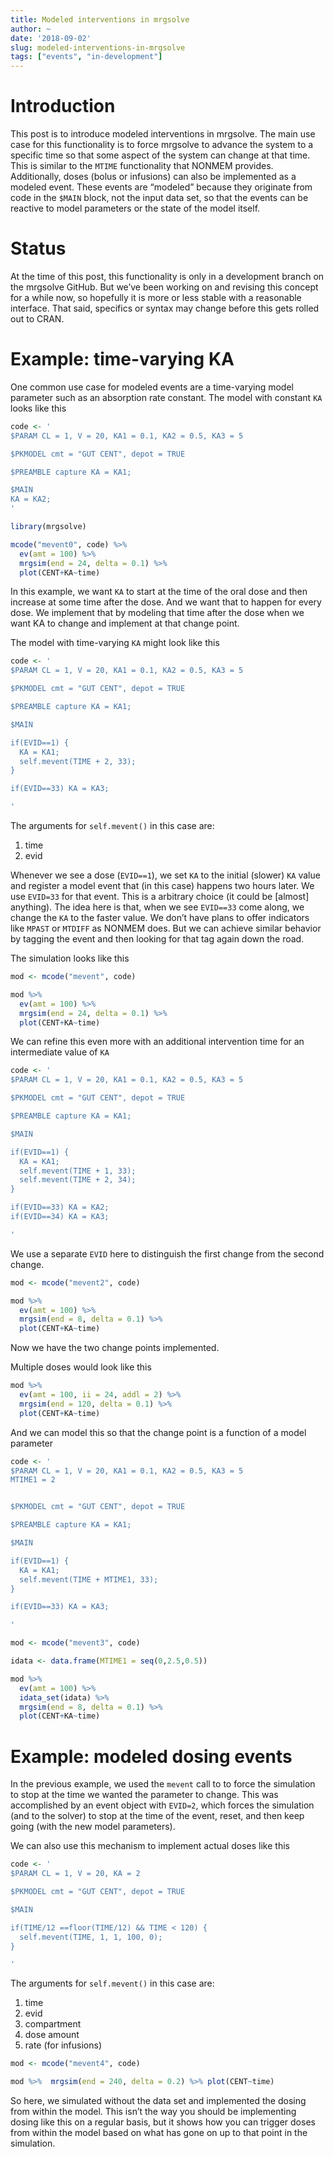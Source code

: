 ```yaml
---
title: Modeled interventions in mrgsolve
author: ~
date: '2018-09-02'
slug: modeled-interventions-in-mrgsolve
tags: ["events", "in-development"]
---
```


# Introduction

This post is to introduce modeled interventions in mrgsolve. The main use
case for this functionality is to force mrgsolve to advance the 
system to a specific time so that some aspect of the system 
can change at that time.  This is similar to the `MTIME` functionality
that NONMEM provides.  Additionally, doses (bolus or infusions)
can also be implemented as a modeled event.  These events are "modeled"
because they originate from code in the `$MAIN` block, not the 
input data set, so that the events can be reactive to model parameters
or the state of the model itself. 

# Status
At the time of this post, this functionality is only in a development
branch on the mrgsolve GitHub.  But we've been working on and 
revising this concept for a while now, so hopefully it is 
more or less stable with a reasonable interface. That said, specifics
or syntax may change before this gets rolled out to CRAN. 

# Example: time-varying KA

One common use case for modeled events are a time-varying 
model parameter such as an absorption rate constant.  The model with 
constant `KA` looks like this

```r
code <- '
$PARAM CL = 1, V = 20, KA1 = 0.1, KA2 = 0.5, KA3 = 5

$PKMODEL cmt = "GUT CENT", depot = TRUE

$PREAMBLE capture KA = KA1;

$MAIN
KA = KA2;
' 
```


```r
library(mrgsolve)

mcode("mevent0", code) %>% 
  ev(amt = 100) %>% 
  mrgsim(end = 24, delta = 0.1) %>%
  plot(CENT+KA~time)
```

In this example, we want `KA` to start at the time of the oral
dose and then increase at some time after the dose.  And we 
want that to happen for every dose.  We implement that 
by modeling that time after the dose when we want KA to 
change and implement at that change point.

The model with time-varying `KA` might look like this

```r
code <- '
$PARAM CL = 1, V = 20, KA1 = 0.1, KA2 = 0.5, KA3 = 5

$PKMODEL cmt = "GUT CENT", depot = TRUE

$PREAMBLE capture KA = KA1;

$MAIN

if(EVID==1) {
  KA = KA1;
  self.mevent(TIME + 2, 33);
}

if(EVID==33) KA = KA3;

' 
```

The arguments for `self.mevent()` in this case are:

1. time
1. evid


Whenever we see a dose (`EVID==1`), we set `KA` to the initial (slower)
`KA` value and register a model event that (in this case) happens 
two hours later.  We use `EVID=33` for that event.  This is a arbitrary choice
(it could be [almost] anything).  The idea here is that, when
we see `EVID==33` come along, we change the `KA` to the faster value. 
We don't have plans to offer indicators like `MPAST` or `MTDIFF` as 
NONMEM does.  But we can achieve similar behavior by tagging the event
and then looking for that tag again down the road.  

The simulation looks like this

```r
mod <- mcode("mevent", code)

mod %>% 
  ev(amt = 100) %>% 
  mrgsim(end = 24, delta = 0.1) %>%
  plot(CENT+KA~time)
```

We can refine this even more with an additional intervention 
time for an intermediate value of `KA`

```r
code <- '
$PARAM CL = 1, V = 20, KA1 = 0.1, KA2 = 0.5, KA3 = 5

$PKMODEL cmt = "GUT CENT", depot = TRUE

$PREAMBLE capture KA = KA1;

$MAIN

if(EVID==1) {
  KA = KA1;
  self.mevent(TIME + 1, 33);
  self.mevent(TIME + 2, 34);
}

if(EVID==33) KA = KA2;
if(EVID==34) KA = KA3;

' 
```


We use a separate `EVID` here to distinguish the first change 
from the second change.


```r
mod <- mcode("mevent2", code)

mod %>% 
  ev(amt = 100) %>% 
  mrgsim(end = 8, delta = 0.1) %>%
  plot(CENT+KA~time)
```

Now we have the two change points implemented. 

Multiple doses would look like this

```r
mod %>% 
  ev(amt = 100, ii = 24, addl = 2) %>% 
  mrgsim(end = 120, delta = 0.1) %>%
  plot(CENT+KA~time)
```

And we can model this so that the change point is a function of a model 
parameter

```r
code <- '
$PARAM CL = 1, V = 20, KA1 = 0.1, KA2 = 0.5, KA3 = 5
MTIME1 = 2


$PKMODEL cmt = "GUT CENT", depot = TRUE

$PREAMBLE capture KA = KA1;

$MAIN

if(EVID==1) {
  KA = KA1;
  self.mevent(TIME + MTIME1, 33);
}

if(EVID==33) KA = KA3;

' 
```

```r
mod <- mcode("mevent3", code)

idata <- data.frame(MTIME1 = seq(0,2.5,0.5))

mod %>% 
  ev(amt = 100) %>% 
  idata_set(idata) %>%
  mrgsim(end = 8, delta = 0.1) %>%
  plot(CENT+KA~time)
```



# Example: modeled dosing events

In the previous example, we used the `mevent` call to 
to force the simulation to stop at the time we wanted the 
parameter to change. This was accomplished by an event object
with `EVID=2`, which forces the simulation (and to the solver)
to stop at the time of the event, reset, and then keep going 
(with the new model parameters).

We can also use this mechanism to implement actual doses like this

```r
code <- '
$PARAM CL = 1, V = 20, KA = 2

$PKMODEL cmt = "GUT CENT", depot = TRUE

$MAIN

if(TIME/12 ==floor(TIME/12) && TIME < 120) {
  self.mevent(TIME, 1, 1, 100, 0);
}

' 
```


The arguments for `self.mevent()` in this case are:

1. time
1. evid
1. compartment
1. dose amount
1. rate (for infusions)


```r
mod <- mcode("mevent4", code)

mod %>%  mrgsim(end = 240, delta = 0.2) %>% plot(CENT~time)
```

So here, we simulated without the data set and implemented the 
dosing from within the model.  This isn't the way you should be implementing
dosing like this on a regular basis, but it shows how you can 
trigger doses from within the model based on what has gone on up to that 
point in the simulation. 





